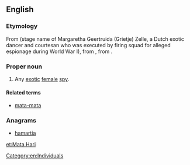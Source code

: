 {{also|matahari}}
==English==
{{wikipedia}}

===Etymology===
From {{etyl|nl|en}} (stage name of Margaretha Geertruida (Grietje) Zelle, a Dutch exotic dancer and courtesan who was executed by firing squad for alleged espionage during World War I), from {{etyl|id|en}} {{term|matahari||sun|lang=id}}, from {{etyl|ms|en}} {{term|matahari||sun|lang=ms}}.

===Proper noun===
{{en-proper noun}}

# Any [[exotic]] [[female]] [[spy]].

====Related terms====
* [[mata-mata]]

===Anagrams===
* [[hamartia#English|hamartia]]

[[Category:en:Individuals]]

[[et:Mata Hari]]